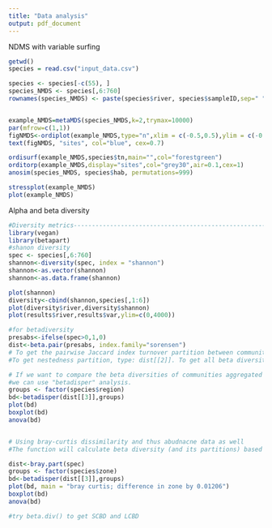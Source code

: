 ```yaml
---
title: "Data analysis"
output: pdf_document
---
```


NDMS with variable surfing
```r

getwd()
species = read.csv("input_data.csv")

species <- species[-c(55), ]
species_NMDS <- species[,6:760]
rownames(species_NMDS) <- paste(species$river, species$sampleID,sep=" ")


example_NMDS=metaMDS(species_NMDS,k=2,trymax=10000)
par(mfrow=c(1,1))
figNMDS<-ordiplot(example_NMDS,type="n",xlim = c(-0.5,0.5),ylim = c(-0.5,0.5))
text(figNMDS, "sites", col="blue", cex=0.7)

ordisurf(example_NMDS,species$tn,main="",col="forestgreen")
orditorp(example_NMDS,display="sites",col="grey30",air=0.1,cex=1)
anosim(species_NMDS, species$hab, permutations=999)

stressplot(example_NMDS)
plot(example_NMDS)
```

Alpha and beta diversity
```r
#Diversity metrics--------------------------------------------------------------------------------------
library(vegan)
library(betapart)
#shanon diversity
spec <- species[,6:760]
shannon<-diversity(spec, index = "shannon")
shannon<-as.vector(shannon)
shannon<-as.data.frame(shannon)

plot(shannon)
diversity<-cbind(shannon,species[,1:6])
plot(diversity$river,diversity$shannon)
plot(results$river,results$var,ylim=c(0,4000))

#for betadiversity
presabs<-ifelse(spec>0,1,0)
dist<-beta.pair(presabs, index.family="sorensen")
# To get the pairwise Jaccard index turnover partition between communities, type: dist[[1]]. 
#To get nestedness partition, type: dist[[2]]. To get all beta diversity: dist[[3]].

# If we want to compare the beta diversities of communities aggregated by groups
#we can use "betadisper" analysis.
groups <- factor(species$region)
bd<-betadisper(dist[[3]],groups)
plot(bd)
boxplot(bd)
anova(bd)


# Using bray-curtis dissimilarity and thus abudnacne data as well
#The function will calculate beta diversity (and its partitions) based on Bray-Curtis dissimilarity index.

dist<-bray.part(spec)
groups <- factor(species$zone)
bd<-betadisper(dist[[3]],groups)
plot(bd, main = "bray curtis; difference in zone by 0.01206")
boxplot(bd)
anova(bd)

#try beta.div() to get SCBD and LCBD
```

